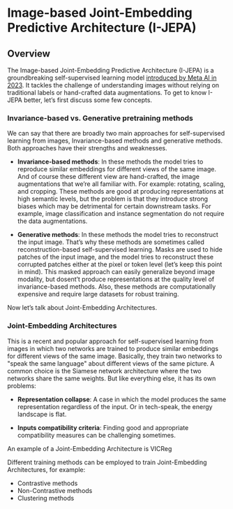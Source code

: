 # Image-based Joint-Embedding Predictive Architecture (I-JEPA)

## Overview

The Image-based Joint-Embedding Predictive Architecture (I-JEPA) is a groundbreaking self-supervised learning model [introduced by Meta AI in 2023](https://ai.meta.com/blog/yann-lecun-ai-model-i-jepa/). It tackles the challenge of understanding images without relying on traditional labels or hand-crafted data augmentations.
To get to know I-JEPA better, let’s first discuss some few concepts.

### Invariance-based vs. Generative pretraining methods

We can say that there are broadly two main approaches for self-supervised learning from images, Invariance-based methods and generative methods. Both approaches have their strengths and weaknesses.

- **Invariance-based methods**: In these methods the model tries to reproduce similar embeddings for different views of the same image. And of course these different view are hand-crafted, the image augmentations that we’re all familiar with. For example: rotating, scaling, and cropping. These methods are good at producing representations at high semantic levels, but the problem is that they introduce strong biases which may be detrimental for certain downstream tasks. For example, image classification and instance segmentation do not require the data augmentations.

- **Generative methods**: In these methods the model tries to reconstruct the input image. That’s why these methods are sometimes called reconstruction-based self-supervised learning. Masks are used to hide patches of the input image, and the model tries to reconstruct these corrupted patches either at the pixel or token level (let’s keep this point in mind). This masked approach can easily generalize beyond image modality, but dosent’t produce representations at the quality level of invariance-based methods. Also, these methods are computationally expensive and require large datasets for robust training.

Now let’s talk about Joint-Embedding Architectures.

### Joint-Embedding Architectures

This is a recent and popular approach for self-supervised learning from images in which two networks are trained to produce similar embeddings for different views of the same image. Basically, they train two networks to "speak the same language" about different views of the same picture. A common choice is the Siamese network architecture where the two networks share the same weights. But like everything else, it has its own problems:

- **Representation collapse**: A case in which the model produces the same representation regardless of the input. Or in tech-speak, the energy landscape is flat.

- **Inputs compatibility criteria**: Finding good and appropriate compatibility measures can be challenging sometimes.

An example of a Joint-Embedding Architecture is VICReg

<Tip>
Different training methods can be employed to train Joint-Embedding Architectures, for example:

- Contrastive methods
- Non-Contrastive methods
- Clustering methods
</Tip>


